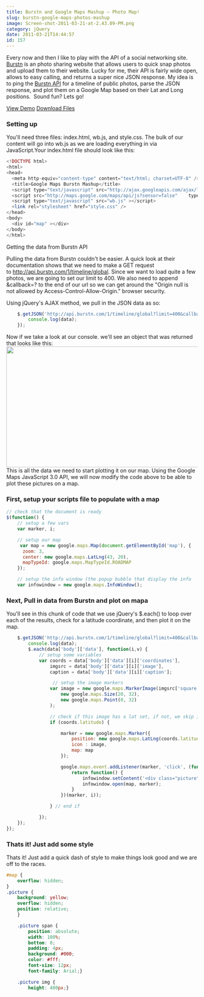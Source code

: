 ```yaml
---
title: Burstn and Google Maps Mashup – Photo Map!
slug: burstn-google-maps-photos-mashup
image: Screen-shot-2011-03-21-at-2.43.09-PM.png
category: jQuery
date: 2011-03-21T14:44:57
id: 157
---
```


Every now and then I like to play with the API of a social networking site. <a href="http://burstn.com">Burstn</a> is an photo sharing website that allows users to quick snap photos and upload them to their website. Lucky for me, their API is fairly wide open, allows to easy calling, and returns a super nice JSON response. My idea is to ping the <a href="http://groups.google.com/group/burstn/web/api-documentation">Burstn API</a> for a timeline of public photos, parse the JSON response, and plot them on a Google Map based on their Lat and Long positions.  Sound fun? Lets go!

<a href="http://wesbos.com/demos/burstn-map">View Demo</a> <a href="http://wesbos.com/demos/burstn-map.zip">Download Files</a>
<h3>Setting up</h3>
You'll need three files: index.html, wb.js, and style.css. The bulk of our content will go into wb.js as we are loading everything in via JavaScript.Your index.html file should look like this:

```php
<!DOCTYPE html>
<html>
<head>
  <meta http-equiv="content-type" content="text/html; charset=UTF-8" />
  <title>Google Maps Burstn Mashup</title>
  <script type="text/javascript" src="http://ajax.googleapis.com/ajax/libs/jquery/1.4/jquery.min.js"></script>
  <script src="http://maps.google.com/maps/api/js?sensor=false"    type="text/javascript"></script>
  <script type="text/javascript" src="wb.js" ></script>
  <link rel="stylesheet" href="style.css" />
</head>
<body>
  <div id="map" ></div>
</body>
</html>
```
Getting the data from Burstn API

Pulling the data from Burstn couldn't be easier. A quick look at their documentation shows that we need to make a GET request to http://api.burstn.com/1/timeline/global. Since we want to load quite a few photos, we are going to set our limit to 400. We also need to append &callback=? to the end of our url so we can get around the "Origin null is not allowed by Access-Control-Allow-Origin." browser security.

Using jQuery's AJAX method, we pull in the JSON data as so:

```js
	$.getJSON('http://api.burstn.com/1/timeline/global?limit=400&callback=?', function(data) {
		console.log(data);
	});
```
Now if we take a look at our console. we'll see an object that was returned that looks like this:
<img class="aligncenter size-full wp-image-176" title="Screen shot 2011-03-21 at 2.23.34 PM" src="Screen-shot-2011-03-21-at-2.23.34-PM.png" alt="" width="586" height="317" />
This is all the data we need to start plotting it on our map. Using the Google Maps JavaScript 3.0 API, we will now modify the code above to be able to plot these pictures on a map.
<h3>First, setup your scripts file to populate with a map</h3>

```js
// check that the document is ready
$(function() {
	// setup a few vars
	var marker, i; 

	// setup our map
	 var map = new google.maps.Map(document.getElementById('map'), {
      zoom: 3,
      center: new google.maps.LatLng(43, 20),
      mapTypeId: google.maps.MapTypeId.ROADMAP
    });

    // setup the info window (the popup bubble that display the info
    var infowindow = new google.maps.InfoWindow();
```
<h3>Next, Pull in data from Burstn and plot on mapa</h3>
You'll see in this chunk of code that we use jQuery's $.each() to loop over each of the results, check for a latitude coordinate, and then plot it on the map.

```js
	$.getJSON('http://api.burstn.com/1/timeline/global?limit=400&callback=?', function(data) {
		console.log(data);
		$.each(data['body']['data'], function(i,v) {
			// setup some variables
			var coords = data['body']['data'][i]['coordinates'],
				imgsrc = data['body']['data'][i]['image'],
				caption = data['body']['data'][i]['caption'];

				 // setup the image markers
				var image = new google.maps.MarkerImage(imgsrc['square'],
					new google.maps.Size(20, 32),
					new google.maps.Point(0, 32)
				);

				// check if this image has a lat set, if not, we skip it.
				if (coords.latitude) { 

					marker = new google.maps.Marker({
						position: new google.maps.LatLng(coords.latitude, coords.longitude),
						icon : image,
						map: map
					});

					google.maps.event.addListener(marker, 'click', (function(marker, i) {
						return function() {
							infowindow.setContent('<div class="picture"> <span class="title">'+caption+'<img src="'+imgsrc['medium']+'" alt="" /></div>');
							infowindow.open(map, marker);
						}
					})(marker, i));

				} // end if

			});
	});
});
```
<h3>Thats it! Just add some style</h3>
Thats it! Just add a quick dash of style to make things look good and we are off to the races.

```css
#map {
	overflow: hidden;
}
.picture {
	background: yellow;
	overflow: hidden;
	position: relative;
	}

	.picture span {
		position: absolute;
		width: 100%;
		bottom: 0;
		padding: 4px;
		background: #000;
		color: #fff;
		font-size: 12px;
		font-family: Arial;}

	.picture img {
		height: 400px;}
```